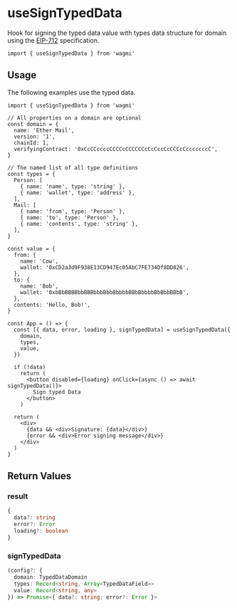 # useSignTypedData

Hook for signing the typed data value with types data structure for domain using the [EIP-712](https://eips.ethereum.org/EIPS/eip-712) specification.

```tsx
import { useSignTypedData } from 'wagmi'
```

## Usage

The following examples use the typed data.

```tsx
import { useSignTypedData } from 'wagmi'

// All properties on a domain are optional
const domain = {
  name: 'Ether Mail',
  version: '1',
  chainId: 1,
  verifyingContract: '0xCcCCccccCCCCcCCCCCCcCcCccCcCCCcCcccccccC',
}

// The named list of all type definitions
const types = {
  Person: [
    { name: 'name', type: 'string' },
    { name: 'wallet', type: 'address' },
  ],
  Mail: [
    { name: 'from', type: 'Person' },
    { name: 'to', type: 'Person' },
    { name: 'contents', type: 'string' },
  ],
}

const value = {
  from: {
    name: 'Cow',
    wallet: '0xCD2a3d9F938E13CD947Ec05AbC7FE734Df8DD826',
  },
  to: {
    name: 'Bob',
    wallet: '0xbBbBBBBbbBBBbbbBbbBbbbbBBbBbbbbBbBbbBBbB',
  },
  contents: 'Hello, Bob!',
}

const App = () => {
  const [{ data, error, loading }, signTypedData] = useSignTypedData({
    domain,
    types,
    value,
  })

  if (!data)
    return (
      <button disabled={loading} onClick={async () => await signTypedData()}>
        Sign typed Data
      </button>
    )

  return (
    <div>
      {data && <div>Signature: {data}</div>}
      {error && <div>Error signing message</div>}
    </div>
  )
}
```

## Return Values

### result

```ts
{
  data?: string
  error?: Error
  loading?: boolean
}
```

### signTypedData

```ts
(config?: {
  domain: TypedDataDomain
  types: Record<string, Array<TypedDataField>>
  value: Record<string, any>
}) => Promise<{ data?: string; error?: Error }>
```
